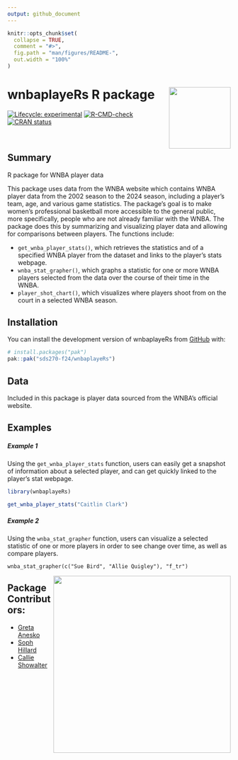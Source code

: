 ```yaml
---
output: github_document
---
```


<!-- README.md is generated from README.Rmd. Please edit that file -->

```r
knitr::opts_chunk$set(
  collapse = TRUE,
  comment = "#>",
  fig.path = "man/figures/README-",
  out.width = "100%"
)
```

# wnbaplayeRs R package <img src='data-raw/wnba_sticker.png' align="right" height="139"/>

<!-- badges: start -->
[![Lifecycle: experimental](https://img.shields.io/badge/lifecycle-experimental-orange.svg)](https://lifecycle.r-lib.org/articles/stages.html#experimental)
[![R-CMD-check](https://github.com/sds270-f24/endangeRed/actions/workflows/R-CMD-check.yaml/badge.svg)](https://github.com/sds270-f24/endangeRed/actions/workflows/R-CMD-check.yaml)
[![CRAN status](https://www.r-pkg.org/badges/version/packageName)](https://CRAN.R-project.org/package=packageName)
<!-- badges: end -->


<br>

## Summary

R package for WNBA player data

This package uses data from the WNBA website which contains WNBA player data from the 2002 season to the 2024 season, including a player's team, age, and various game statistics. The package's goal is to make women's professional basketball more accessible to the general public, more specifically, people who are not already familiar with the WNBA. The package does this by summarizing and visualizing player data and allowing for comparisons between players. The functions include:

- `get_wnba_player_stats()`, which retrieves the statistics and of a specified WNBA player from the dataset and links to the player's stats webpage.
- `wnba_stat_grapher()`, which graphs a statistic for one or more WNBA players selected from the data over the course of their time in the WNBA.
- `player_shot_chart()`, which visualizes where players shoot from on the court in a selected WNBA season.


## Installation

You can install the development version of wnbaplayeRs from [GitHub](https://github.com/) with:

``` r
# install.packages("pak")
pak::pak("sds270-f24/wnbaplayeRs")
```

## Data

Included in this package is player data sourced from the WNBA's official website.

## Examples

##### Example 1

Using the `get_wnba_player_stats` function, users can easily get a snapshot of information about a selected player, and can get quickly linked to the player's stat webpage. 

```r
library(wnbaplayeRs)

get_wnba_player_stats("Caitlin Clark")

```

##### Example 2

Using the `wnba_stat_grapher` function, users can visualize a selected statistic of one or more players in order to see change over time, as well as compare players. 

```
wnba_stat_grapher(c("Sue Bird", "Allie Quigley"), "f_tr")

```
<img src='data-raw/wnba_stats.png' align="right" height="400"/>

## Package Contributors:

-   [Greta Anesko](https://github.com/ganesko)
-   [Soph Hillard](https://github.com/s0ph1ah)
-   [Callie Showalter](https://github.com/callieshow)